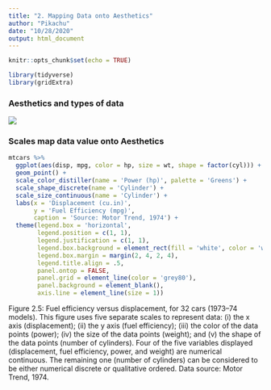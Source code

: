 ---
title: "2. Mapping Data onto Aesthetics"
author: "Pikachu"
date: "10/28/2020"
output: html_document
---

```{r setup, include=FALSE}
knitr::opts_chunk$set(echo = TRUE)
```

```{r}
library(tidyverse)
library(gridExtra)
```


### Aesthetics and types of data

![](https://clauswilke.com/dataviz/aesthetic_mapping_files/figure-html/common-aesthetics-1.png)

### Scales map data value onto Aesthetics

```{r}
mtcars %>%
  ggplot(aes(disp, mpg, color = hp, size = wt, shape = factor(cyl))) +
  geom_point() +
  scale_color_distiller(name = 'Power (hp)', palette = 'Greens') +
  scale_shape_discrete(name = 'Cylinder') +
  scale_size_continuous(name = 'Cylinder') + 
  labs(x = 'Displacement (cu.in)', 
       y = 'Fuel Efficiency (mpg)',
       caption = 'Source: Motor Trend, 1974') +
  theme(legend.box = 'horizontal',
        legend.position = c(1, 1),
        legend.justification = c(1, 1),
        legend.box.background = element_rect(fill = 'white', color = 'white'),
        legend.box.margin = margin(2, 4, 2, 4),
        legend.title.align = .5, 
        panel.ontop = FALSE,
        panel.grid = element_line(color = 'grey80'),
        panel.background = element_blank(),
        axis.line = element_line(size = 1))

```
Figure 2.5: Fuel efficiency versus displacement, for 32 cars (1973–74 models). This figure uses five separate scales to represent data: (i) the x axis (displacement); (ii) the y axis (fuel efficiency); (iii) the color of the data points (power); (iv) the size of the data points (weight); and (v) the shape of the data points (number of cylinders). Four of the five variables displayed (displacement, fuel efficiency, power, and weight) are numerical continuous. The remaining one (number of cylinders) can be considered to be either numerical discrete or qualitative ordered. Data source: Motor Trend, 1974.

